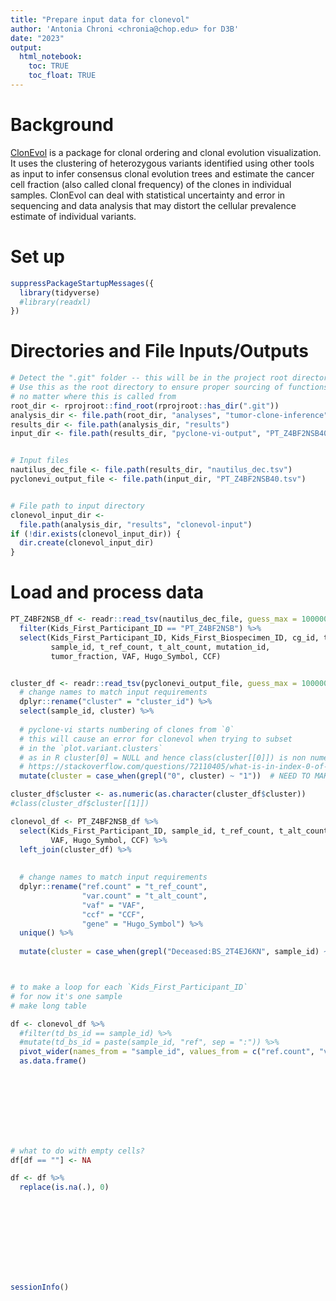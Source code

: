 ```yaml
---
title: "Prepare input data for clonevol"
author: 'Antonia Chroni <chronia@chop.edu> for D3B'
date: "2023"
output:
  html_notebook:
    toc: TRUE
    toc_float: TRUE
---
```


# Background

[ClonEvol](https://github.com/hdng/clonevol) is a package for clonal ordering and clonal evolution visualization. It uses the clustering of heterozygous variants identified using other tools as input to infer consensus clonal evolution trees and estimate the cancer cell fraction (also called clonal frequency) of the clones in individual samples. ClonEvol can deal with statistical uncertainty and error in sequencing and data analysis that may distort the cellular prevalence estimate of individual variants.


# Set up

```r
suppressPackageStartupMessages({
  library(tidyverse)
  #library(readxl)
})
```

# Directories and File Inputs/Outputs

```r
# Detect the ".git" folder -- this will be in the project root directory
# Use this as the root directory to ensure proper sourcing of functions 
# no matter where this is called from
root_dir <- rprojroot::find_root(rprojroot::has_dir(".git"))
analysis_dir <- file.path(root_dir, "analyses", "tumor-clone-inference")
results_dir <- file.path(analysis_dir, "results")
input_dir <- file.path(results_dir, "pyclone-vi-output", "PT_Z4BF2NSB40")


# Input files
nautilus_dec_file <- file.path(results_dir, "nautilus_dec.tsv") 
pyclonevi_output_file <- file.path(input_dir, "PT_Z4BF2NSB40.tsv") 


# File path to input directory
clonevol_input_dir <-
  file.path(analysis_dir, "results", "clonevol-input")
if (!dir.exists(clonevol_input_dir)) {
  dir.create(clonevol_input_dir)
}
```

# Load and process data

```r
PT_Z4BF2NSB_df <- readr::read_tsv(nautilus_dec_file, guess_max = 100000, show_col_types = FALSE) %>%
  filter(Kids_First_Participant_ID == "PT_Z4BF2NSB") %>% 
  select(Kids_First_Participant_ID, Kids_First_Biospecimen_ID, cg_id, tumor_descriptor,
         sample_id, t_ref_count, t_alt_count, mutation_id,
         tumor_fraction, VAF, Hugo_Symbol, CCF) 


cluster_df <- readr::read_tsv(pyclonevi_output_file, guess_max = 100000, show_col_types = FALSE) %>% 
  # change names to match input requirements
  dplyr::rename("cluster" = "cluster_id") %>% 
  select(sample_id, cluster) %>% 
  
  # pyclone-vi starts numbering of clones from `0`
  # this will cause an error for clonevol when trying to subset
  # in the `plot.variant.clusters`
  # as in R cluster[0] = NULL and hence class(cluster[[0]]) is non numeric
  # https://stackoverflow.com/questions/72110405/what-is-in-index-0-of-an-r-list-if-they-usually-start-with-index-1
  mutate(cluster = case_when(grepl("0", cluster) ~ "1"))  # NEED TO MAKE IT REPRODUCIBLE THIS for a number of clusters!!

cluster_df$cluster <- as.numeric(as.character(cluster_df$cluster))
#class(cluster_df$cluster[[1]])

clonevol_df <- PT_Z4BF2NSB_df %>% 
  select(Kids_First_Participant_ID, sample_id, t_ref_count, t_alt_count,
         VAF, Hugo_Symbol, CCF) %>% 
  left_join(cluster_df) %>% 
  
  
  # change names to match input requirements
  dplyr::rename("ref.count" = "t_ref_count", 
                "var.count" = "t_alt_count",
                "vaf" = "VAF",
                "ccf" = "CCF",
                "gene" = "Hugo_Symbol") %>% 
  unique() %>% 
  
  mutate(cluster = case_when(grepl("Deceased:BS_2T4EJ6KN", sample_id) ~ "2"))  # TEST



# to make a loop for each `Kids_First_Participant_ID`
# for now it's one sample
# make long table

df <- clonevol_df %>%
  #filter(td_bs_id == sample_id) %>%
  #mutate(td_bs_id = paste(sample_id, "ref", sep = ":")) %>% 
  pivot_wider(names_from = "sample_id", values_from = c("ref.count", "var.count", "vaf", "ccf")) %>% 
  as.data.frame()
  

  
  





# what to do with empty cells?
df[df == ""] <- NA 

df <- df %>% 
  replace(is.na(.), 0)




 
  
  
  
  
```


```r
sessionInfo()
```


